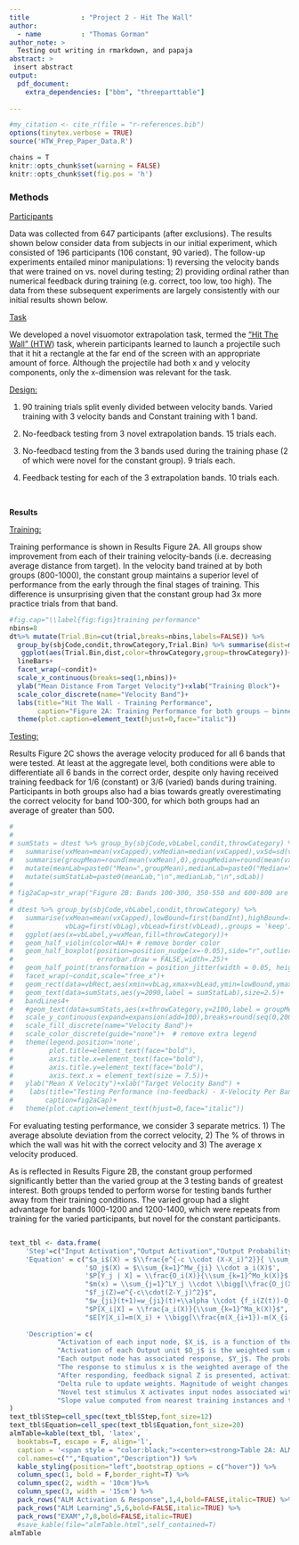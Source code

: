 ```yaml
---
title             : "Project 2 - Hit The Wall"
author:
  - name          : "Thomas Gorman"
author_note: >
  Testing out writing in rmarkdown, and papaja
abstract: >
 insert abstract
output:
  pdf_document:
    extra_dependencies: ["bbm", "threeparttable"]
    
---
```


```r
#my_citation <- cite_r(file = "r-references.bib")
options(tinytex.verbose = TRUE)
source('HTW_Prep_Paper_Data.R')

chains = T
knitr::opts_chunk$set(warning = FALSE)
knitr::opts_chunk$set(fig.pos = 'h')
```

### Methods

[Participants]{.underline}

Data was collected from 647 participants (after exclusions). The results shown below consider data from subjects in our initial experiment, which consisted of 196 participants (106 constant, 90 varied). The follow-up experiments entailed minor manipulations: 1) reversing the velocity bands that were trained on vs. novel during testing; 2) providing ordinal rather than numerical feedback during training (e.g. correct, too low, too high). The data from these subsequent experiments are largely consistently with our initial results shown below.

[Task]{.underline}

We developed a novel visuomotor extrapolation task, termed the ["Hit The Wall" (HTW]{.underline}) task, wherein participants learned to launch a projectile such that it hit a rectangle at the far end of the screen with an appropriate amount of force. Although the projectile had both x and y velocity components, only the x-dimension was relevant for the task.

[Design:]{.underline}

1)  90 training trials split evenly divided between velocity bands. Varied training with 3 velocity bands and Constant training with 1 band.

2)  No-feedback testing from 3 novel extrapolation bands. 15 trials each.  

3)  No-feedbacd testing from the 3 bands used during the training phase (2 of which were novel for the constant group). 9 trials each.

4)  Feedback testing for each of the 3 extrapolation bands. 10 trials each.

 

**Results**

[Training:]{.underline}

Training performance is shown in Results Figure 2A. All groups show improvement from each of their training velocity-bands (i.e. decreasing average distance from target). In the velocity band trained at by both groups (800-1000), the constant group maintains a superior level of performance from the early through the final stages of training. This difference is unsurprising given that the constant group had 3x more practice trials from that band.

```r
#fig.cap="\\label{fig:figs}training performance"
nbins=8
dt%>% mutate(Trial.Bin=cut(trial,breaks=nbins,labels=FALSE)) %>%  
  group_by(sbjCode,condit,throwCategory,Trial.Bin) %>% summarise(dist=mean(dist),.groups = 'keep') %>%
   ggplot(aes(Trial.Bin,dist,color=throwCategory,group=throwCategory))+
  lineBars+
  facet_wrap(~condit)+
  scale_x_continuous(breaks=seq(1,nbins))+
  ylab("Mean Distance From Target Velocity")+xlab("Training Block")+
  scale_color_discrete(name="Velocity Band")+
  labs(title="Hit The Wall - Training Performance",
       caption="Figure 2A: Training Performance for both groups – binned into 8 blocks." )+
  theme(plot.caption=element_text(hjust=0,face="italic"))


```

[Testing:]{.underline}


Results Figure 2C shows the average velocity produced for all 6 bands that were tested. At least at the aggregate level, both conditions were able to differentiate all 6 bands in the correct order, despite only having received training feedback for 1/6 (constant) or 3/6 (varied) bands during training. Participants in both groups also had a bias towards greatly overestimating the correct velocity for band 100-300, for which both groups had an average of greater than 500. 



```r
# 
# 
# sumStats = dtest %>% group_by(sbjCode,vbLabel,condit,throwCategory) %>% 
#   summarise(vxMean=mean(vxCapped),vxMedian=median(vxCapped),vxSd=sd(vxCapped),.groups = 'keep') %>%group_by(vbLabel,condit,throwCategory) %>%
#   summarise(groupMean=round(mean(vxMean),0),groupMedian=round(mean(vxMedian),0),groupSd=round(mean(vxSd,na.rm=TRUE),0),.groups = 'keep') %>%
#   mutate(meanLab=paste0("Mean=",groupMean),medianLab=paste0("Median=",groupMedian),sdLab=paste0("Sd=",groupSd)) %>% 
#   mutate(sumStatLab=paste0(meanLab,"\n",medianLab,"\n",sdLab))
# 
# fig2aCap=str_wrap("Figure 2B: Bands 100-300, 350-550 and 600-800 are novel extrapolations for both groups. Band 800-1000 was a training band for both groups. Bands 1000-1200, and 1200-1400 were trained for the varied group, and novel for the constant group.  Top figure displays mean deviation from correct velocity. Bottom figure displays the average % of trials where participants hit the wall with the correct velocity. Error bars indicate standard error of the mean. " ,width=200)
# 
# dtest %>% group_by(sbjCode,vbLabel,condit,throwCategory) %>% 
#   summarise(vxMean=mean(vxCapped),lowBound=first(bandInt),highBound=first(highBound),
#             vbLag=first(vbLag),vbLead=first(vbLead),.groups = 'keep') %>%
#   ggplot(aes(x=vbLabel,y=vxMean,fill=throwCategory))+
#   geom_half_violin(color=NA)+ # remove border color
#   geom_half_boxplot(position=position_nudge(x=-0.05),side="r",outlier.shape = NA,center=TRUE, 
#                     errorbar.draw = FALSE,width=.25)+
#   geom_half_point(transformation = position_jitter(width = 0.05, height = 0.05),size=.3,aes(color=throwCategory))+
#   facet_wrap(~condit,scale="free_x")+
#   geom_rect(data=vbRect,aes(xmin=vbLag,xmax=vbLead,ymin=lowBound,ymax=highBound,fill=throwCategory),alpha=.3)+
#   geom_text(data=sumStats,aes(y=2090,label = sumStatLab),size=2.5)+
#   bandLines4+
#   #geom_text(data=sumStats,aes(x=throwCategory,y=2100,label = groupMean),size=2, vjust = -0.5)+
#   scale_y_continuous(expand=expansion(add=100),breaks=round(seq(0,2000,by=200),2))+
#   scale_fill_discrete(name="Velocity Band")+
#   scale_color_discrete(guide="none")+  # remove extra legend
#   theme(legend.position='none',
#         plot.title=element_text(face="bold"),
#         axis.title.x=element_text(face="bold"),
#         axis.title.y=element_text(face="bold"),
#         axis.text.x = element_text(size = 7.5))+
#   ylab("Mean X Velocity")+xlab("Target Velocity Band") + 
#    labs(title="Testing Performance (no-feedback) - X-Velocity Per Band",
#        caption=fig2aCap)+
#   theme(plot.caption=element_text(hjust=0,face="italic"))


```



For evaluating testing performance, we consider 3 separate metrics. 1) The average absolute deviation from the correct velocity, 2) The % of throws in which the wall was hit with the correct velocity and 3) The average x velocity produced.

As is reflected in Results Figure 2B, the constant group performed significantly better than the varied group at the 3 testing bands of greatest interest. Both groups tended to perform worse for testing bands further away from their training conditions. The varied group had a slight advantage for bands 1000-1200 and 1200-1400, which were repeats from training for the varied participants, but novel for the constant participants.

```r






```





```r

text_tbl <- data.frame(
    'Step'=c("Input Activation","Output Activation","Output Probability","Mean Output","Feedback Activation","Update Weights","Extrapolation",""),
    'Equation' = c("$a_i$(X) = $\\frac{e^{-c \\cdot (X-X_i)^2}}{ \\sum_{k=1}^Me^{-c \\cdot (X-X_i)^2}}$", 
                   '$O_j$(X) = $\\sum_{k=1}^Mw_{ji} \\cdot a_i(X)$',
                   '$P[Y_j | X] = \\frac{O_i(X)}{\\sum_{k=1}^Mo_k(X)}$',
                   "$m(x) = \\sum_{j=1}^LY_j \\cdot \\bigg[\\frac{O_j(X)}{\\sum_{k=1}^Lo_k(X)}\\bigg]$",
                   "$f_j(Z)=e^{-c\\cdot(Z-Y_j)^2}$",
                   "$w_{ji}(t+1)=w_{ji}(t)+\\alpha \\cdot {f_i(Z(t))-O_j(X(t))} \\cdot a_i(X(t))$",
                   "$P[X_i|X] = \\frac{a_i(X)}{\\sum_{k=1}^Ma_k(X)}$",
                   "$E[Y|X_i]=m(X_i) + \\bigg[\\frac{m(X_{i+1})-m(X_{i-1})}{X_{i+1} - X_{i-1}} \\bigg] \\cdot[X-X_i]$"),
    
    'Description'= c(
            "Activation of each input node, $X_i$, is a function of the Gaussian similarity between the node value and stimulus X. ",
            "Activation of each Output unit $O_j$ is the weighted sum of the input activations and association weights",
            "Each output node has associated response, $Y_j$. The probability of response $Y_j$ is determined by the ratio of output activations",
            "The response to stimulus x is the weighted average of the response probabilities",
            "After responding, feedback signal Z is presented, activating each output node via the Gaussian similarity to the ideal response  ",
            "Delta rule to update weights. Magnitude of weight changes controlled by learning rate parameter alpha.",
            "Novel test stimulus X activates input nodes associated with trained stimuli",
            "Slope value computed from nearest training instances and then added to the response associated with the nearest training instance,m(x)")
)
text_tbl$Step=cell_spec(text_tbl$Step,font_size=12)
text_tbl$Equation=cell_spec(text_tbl$Equation,font_size=20)
almTable=kable(text_tbl, 'latex', 
  booktabs=T, escape = F, align='l',
  caption = '<span style = "color:black;"><center><strong>Table 2A: ALM & EXAM Equations</strong></center></span>',
  col.names=c("","Equation","Description")) %>%
  kable_styling(position="left",bootstrap_options = c("hover")) %>%
  column_spec(1, bold = F,border_right=T) %>%
  column_spec(2, width = '10cm')%>%
  column_spec(3, width = '15cm') %>%
  pack_rows("ALM Activation & Response",1,4,bold=FALSE,italic=TRUE) %>%
  pack_rows("ALM Learning",5,6,bold=FALSE,italic=TRUE) %>%
  pack_rows("EXAM",7,8,bold=FALSE,italic=TRUE) 
  #save_kable(file="almTable.html",self_contained=T)
almTable



```





